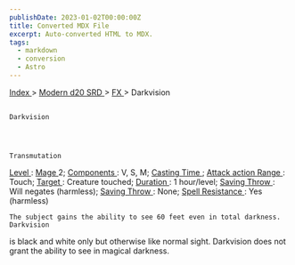 ```yaml
---
publishDate: 2023-01-02T00:00:00Z
title: Converted MDX File
excerpt: Auto-converted HTML to MDX.
tags:
  - markdown
  - conversion
  - Astro
---
```


[
Index
](-index) >
[
Modern d20 SRD
](modern-d20-srd-index) >
[
FX
](modern-d20-srd-fx-index) > Darkvision

##

    Darkvision




    Transmutation

[
Level
](modern-d20-srd-fx-level)
:
[
Mage
](modern-d20-srd-classes-advanced-mage)
2;
[
Components
](modern-d20-srd-fx-components)
: V, S, M;
[
Casting Time
](modern-d20-srd-fx-casting-time)
;
[
Attack action
](modern-d20-srd-combat-attack-actions)
[
Range
](modern-d20-srd-fx-range)
: Touch;
[
Target
](modern-d20-srd-fx-target)
: Creature touched;
[
Duration
](modern-d20-srd-fx-duration)
: 1 hour/level;
[
Saving Throw
](modern-d20-srd-basics-saving-throws)
: Will negates (harmless);
[
Saving Throw
](modern-d20-srd-basics-saving-throws)
: None;
[
Spell Resistance
](modern-d20-srd-special-abilities-spell-resistance)
: Yes (harmless)

    The subject gains the ability to see 60 feet even in total darkness. Darkvision

is black and white only but otherwise like normal sight. Darkvision does not
grant the ability to see in magical darkness.
